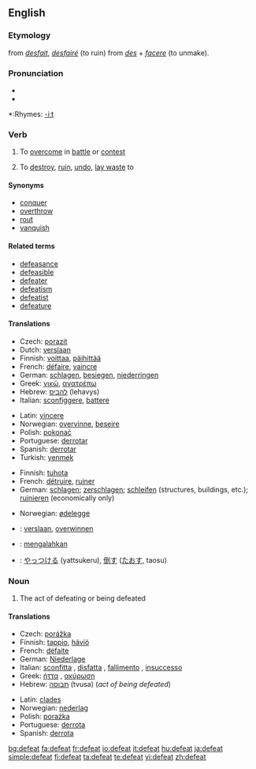 ==English==

===Etymology===
from {{OF.}} ''[[desfait]]'', ''[[desfairé]]'' (to ruin) from {{L.}} ''[[des]]'' + ''[[facere]]'' (to unmake).

===Pronunciation===
*{{IPA|/dɪ'fiːt/}}
*{{audio|en-us-defeat.ogg|Audio (US)}}

*:Rhymes: [[Rhymes:English:-iːt|-iːt]]

===Verb===
{{en-verb}}

# {{transitive}} To [[overcome]] in [[battle]] or [[contest]]
# {{transitive}} To [[destroy]], [[ruin]], [[undo]], [[lay waste]] to

====Synonyms====
*[[conquer]]
*[[overthrow]]
*[[rout]]
*[[vanquish]]

====Related terms====
*[[defeasance]]
*[[defeasible]]
*[[defeater]]
*[[defeatism]]
*[[defeatist]]
*[[defeature]]

====Translations====
{{trans-top|to overcome in battle or contest}}
* Czech: [[porazit]]
* Dutch: [[verslaan]]
* Finnish: [[voittaa]], [[päihittää]]
* French: [[défaire]], [[vaincre]]
* German: [[schlagen]], [[besiegen]], [[niederringen]]
* Greek: [[νικώ]], [[ανατρέπω]]
* Hebrew: [[להביס]] (lehavys)
* Italian: [[sconfiggere]], [[battere]]
{{trans-mid}}
* Latin: [[vincere]]
* Norwegian: [[overvinne]], [[beseire]]
* Polish: [[pokonać]]
* Portuguese: [[derrotar]]
* Spanish: [[derrotar]]
* Turkish: [[yenmek]]
{{trans-bottom}}

{{trans-top|to destroy}}
* Finnish: [[tuhota]]
* French: [[détruire]], [[ruiner]]
* German: [[schlagen]]; [[zerschlagen]]; [[schleifen]] (structures, buildings, etc.); [[ruinieren]] (economically only)
{{trans-mid}}
* Norwegian: [[ødelegge]]
{{trans-bottom}}

{{checktrans-top}}
* {{ttbc|Dutch}}: [[verslaan]], [[overwinnen]]
* {{ttbc|Indonesian}}: [[mengalahkan]]
* {{ttbc|Japanese}}: [[やっつける]] (yattsukeru), [[倒す]] ([[たおす]], taosu)
{{trans-bottom}}

===Noun===
{{en-noun}}

# The act of defeating or being defeated

====Translations====
{{trans-top|the act of defeating or being defeated}}
*Czech: [[porážka]] {{f}}
*Finnish: [[tappio]], [[häviö]]
*French: [[défaite]] {{f}}
*German: [[Niederlage]] {{f}}
*Italian: [[sconfitta]] {{f}}, [[disfatta]] {{f}}, [[fallimento]] {{m}}, [[insuccesso]] {{m}}
*Greek: [[ήττα]] {{f}}, [[ακύρωση]] {{f}}
*Hebrew: [[תבוסה]] (tvusa) {{f}} (''act of being defeated'')
{{trans-mid}}
*Latin: [[clades]] {{f}}
*Norwegian: [[nederlag]]
*Polish: [[porażka]] {{f}}
*Portuguese: [[derrota]] {{f}}
*Spanish: [[derrota]] {{f}}
{{trans-bottom}}

[[bg:defeat]]
[[fa:defeat]]
[[fr:defeat]]
[[io:defeat]]
[[it:defeat]]
[[hu:defeat]]
[[ja:defeat]]
[[simple:defeat]]
[[fi:defeat]]
[[ta:defeat]]
[[te:defeat]]
[[vi:defeat]]
[[zh:defeat]]